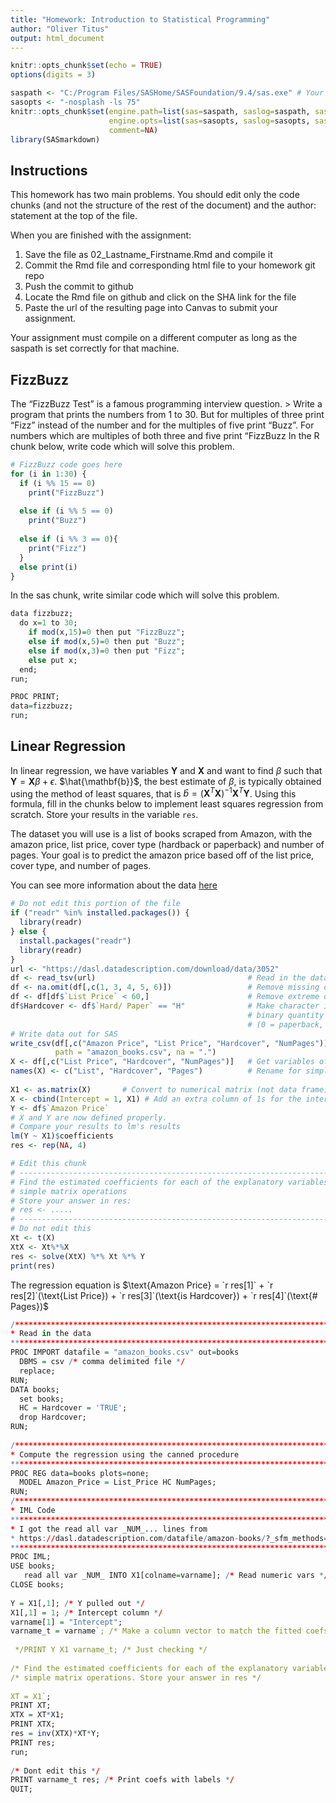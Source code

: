 ```yaml
---
title: "Homework: Introduction to Statistical Programming"
author: "Oliver Titus"
output: html_document
---
```


```r
knitr::opts_chunk$set(echo = TRUE)
options(digits = 3)
```

```r
saspath <- "C:/Program Files/SASHome/SASFoundation/9.4/sas.exe" # Your SAS path goes here
sasopts <- "-nosplash -ls 75"
knitr::opts_chunk$set(engine.path=list(sas=saspath, saslog=saspath, sashtml=saspath),
                      engine.opts=list(sas=sasopts, saslog=sasopts, sashtml=sasopts), 
                      comment=NA)
library(SASmarkdown)
```
## Instructions
This homework has two main problems. You should edit only the code chunks (and not the structure of the rest of the document) and the author: statement at the top of the file. 

When you are finished with the assignment: 

1. Save the file as 02_Lastname_Firstname.Rmd and compile it
2. Commit the Rmd file and corresponding html file to your homework git repo
3. Push the commit to github
4. Locate the Rmd file on github and click on the SHA link for the file
5. Paste the url of the resulting page into Canvas to submit your assignment.

Your assignment must compile on a different computer as long as the saspath is set correctly for that machine.

## FizzBuzz

The "FizzBuzz Test" is a famous programming interview question. 
> Write a program that prints the numbers from 1 to 30. But for multiples of three print “Fizz” instead of the number and for the multiples of five print “Buzz”. For numbers which are multiples of both three and five print “FizzBuzz
In the R chunk below, write code which will solve this problem. 

```r
# FizzBuzz code goes here
for (i in 1:30) {
  if (i %% 15 == 0)
    print("FizzBuzz")
  
  else if (i %% 5 == 0)
    print("Buzz")
  
  else if (i %% 3 == 0){
    print("Fizz")
  }
  else print(i)
}
```

In the sas chunk, write similar code which will solve this problem.

```r
data fizzbuzz;
  do x=1 to 30;
    if mod(x,15)=0 then put "FizzBuzz";
    else if mod(x,5)=0 then put "Buzz";
    else if mod(x,3)=0 then put "Fizz";
    else put x;
  end;
run;

PROC PRINT;
data=fizzbuzz;
run;
```


## Linear Regression

In linear regression, we have variables $\mathbf{Y}$ and $\mathbf{X}$ and want to find $\beta$ such that $\mathbf{Y} = \mathbf{X}\beta + \epsilon$. $\hat{\mathbf{b}}$, the best estimate of $\beta$, is typically obtained using the method of least squares, that is $\hat b = (\mathbf{X}^{T}\mathbf{X})^{-1}\mathbf{X}^T\mathbf{Y}$. Using this formula, fill in the chunks below to implement least squares regression from scratch. Store your results in the variable `res`.

The dataset you will use is a list of books scraped from Amazon, with the amazon price, list price, cover type (hardback or paperback) and number of pages. Your goal is to predict the amazon price based off of the list price, cover type, and number of pages.

You can see more information about the data [here](https://dasl.datadescription.com/datafile/amazon-books/?_sfm_methods=Multiple+Regression&_sfm_cases=4+59943)

```r
# Do not edit this portion of the file
if ("readr" %in% installed.packages()) {
  library(readr)
} else {
  install.packages("readr")
  library(readr)
}
url <- "https://dasl.datadescription.com/download/data/3052"
df <- read_tsv(url)                                  # Read in the data
df <- na.omit(df[,c(1, 3, 4, 5, 6)])                 # Remove missing observations
df <- df[df$`List Price` < 60,]                      # Remove extreme observations
df$Hardcover <- df$`Hard/ Paper` == "H"              # Make character into
                                                     # binary quantity 
                                                     # (0 = paperback, 1 = hardcover)
# Write data out for SAS
write_csv(df[,c("Amazon Price", "List Price", "Hardcover", "NumPages")], 
          path = "amazon_books.csv", na = ".")
X <- df[,c("List Price", "Hardcover", "NumPages")]   # Get variables of interest
names(X) <- c("List", "Hardcover", "Pages")          # Rename for simplicity
                                                     
X1 <- as.matrix(X)       # Convert to numerical matrix (not data frame)
X <- cbind(Intercept = 1, X1) # Add an extra column of 1s for the intercept
Y <- df$`Amazon Price`
# X and Y are now defined properly.
# Compare your results to lm's results
lm(Y ~ X1)$coefficients
res <- rep(NA, 4)
```

```r
# Edit this chunk
# ------------------------------------------------------------------------------
# Find the estimated coefficients for each of the explanatory variables using 
# simple matrix operations
# Store your answer in res: 
# res <- .....
# ------------------------------------------------------------------------------
# Do not edit this
Xt <- t(X)
XtX <- Xt%*%X
res <- solve(XtX) %*% Xt %*% Y
print(res) 
```

The regression equation is $\text{Amazon Price} = `r res[1]` + `r res[2]`(\text{List Price}) + `r res[3]`(\text{is Hardcover}) + `r res[4]`(\text{# Pages})$


```r
/********************************************************************************
* Read in the data 
********************************************************************************/
PROC IMPORT datafile = "amazon_books.csv" out=books
  DBMS = csv /* comma delimited file */
  replace;
RUN;
DATA books;
  set books;
  HC = Hardcover = 'TRUE';
  drop Hardcover;
RUN;
  
/********************************************************************************
* Compute the regression using the canned procedure
********************************************************************************/
PROC REG data=books plots=none;
  MODEL Amazon_Price = List_Price HC NumPages;
RUN;
/********************************************************************************
* IML Code
********************************************************************************
* I got the read all var _NUM_... lines from 
* https://dasl.datadescription.com/datafile/amazon-books/?_sfm_methods=Multiple+Regression&_sfm_cases=4+59943 
********************************************************************************/
PROC IML;
USE books;
   read all var _NUM_ INTO X1[colname=varname]; /* Read numeric vars */
CLOSE books;
  
Y = X1[,1]; /* Y pulled out */
X1[,1] = 1; /* Intercept column */
varname[1] = "Intercept";
varname_t = varname`; /* Make a column vector to match the fitted coefs */
    
 */PRINT Y X1 varname_t; /* Just checking */
    
/* Find the estimated coefficients for each of the explanatory variables using */
/* simple matrix operations. Store your answer in res */
 
XT = X1`;
PRINT XT;
XTX = XT*X1;
PRINT XTX;
res = inv(XTX)*XT*Y;
PRINT res;
run; 
     
/* Dont edit this */     
PRINT varname_t res; /* Print coefs with labels */
QUIT;
```